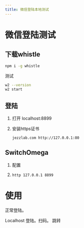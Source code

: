 ```yaml
---
title: 微信登陆本地测试
---
```


# 微信登陆测试



## 下载whistle

```bash
npm i -g whistle
```

测试

```bash
w2 --version
w2 start
```

## 登陆



1. 打开 localhost:8899

2. 安装https证书

   ```规则
   jezzlab.com http://127.0.0.1:80
   ```

## SwitchOmega

1. 配置

2. ```
   http 127.0.0.1 8899
   ```

# 使用

正常登陆。

Localhost 登陆。扫码。 跳转